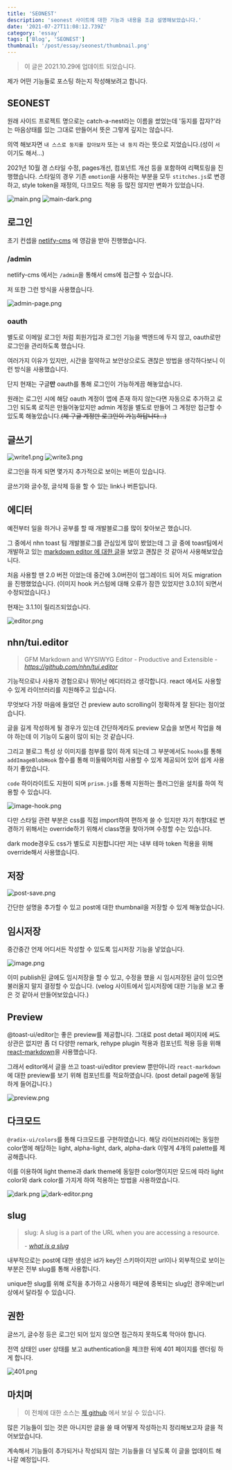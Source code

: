 ```yaml
---
title: 'SEONEST'
description: 'seonest 사이트에 대한 기능과 내용을 조금 설명해보았습니다.'
date: '2021-07-27T11:08:12.739Z'
category: 'essay'
tags: ['Blog', 'SEONEST']
thumbnail: '/post/essay/seonest/thumbnail.png'
---
```


> 이 글은 2021.10.29에 업데이트 되었습니다.

제가 어떤 기능들로 포스팅 하는지 작성해보려고 합니다.

## SEONEST

원래 사이드 프로젝트 명으로는 catch-a-nest라는 이름을 썼었는데 '둥지를 잡자?'라는 마음상태를 있는 그대로 만들어서 뜻은 그렇게 깊지는 않습니다.

의역 해보자면 `내 스스로 둥지를 잡아보자` 또는 `내 둥지` 라는 뜻으로 지었습니다.(성이 `서` 이기도 해서...)

2021년 10월 경 스타일 수정, pages개선, 컴포넌트 개선 등을 포함하여 리팩토링을 진행했습니다.
스타일의 경우 기존 `emotion`을 사용하는 부분을 모두 `stitches.js`로 변경하고, style token을 재정의, 다크모드 적용 등 많진 않지만 변화가 있었습니다.

![main.png](https://files.seonest.net/images/qnfqnfqnf/post/94/image.png)
![main-dark.png](https://files.seonest.net/images/qnfqnfqnf/post/95/image.png)

## 로그인

초기 컨셉을 [netlify-cms](https://www.netlifycms.org/) 에 영감을 받아 진행했습니다.

### /admin

netlify-cms 에서는 `/admin`을 통해서 cms에 접근할 수 있습니다.

저 또한 그런 방식을 사용했습니다.

![admin-page.png](https://files.seonest.net/images/qnfqnfqnf/post/84/image.png)

### oauth

별도로 이메일 로그인 처럼 회원가입과 로그인 기능을 백엔드에 두지 않고, oauth로만 로그인을 관리하도록 했습니다.

여러가지 이유가 있지만, 시간을 절약하고 보안상으로도 괜찮은 방법을 생각하다보니 이런 방식을 사용했습니다.

단지 현재는 구글**만** oauth를 통해 로그인이 가능하게끔 해놓았습니다.

원래는 로그인 시에 해당 oauth 계정이 앱에 존재 하지 않는다면 자동으로 추가하고 로그인 되도록 로직은 만들어놓았지만 admin 계정을 별도로 만들어 그 계정만 접근할 수 있도록 해놓았습니다.~~(제 구글 계정만 로그인이 가능하답니다...)~~

## 글쓰기

![write1.png](https://files.seonest.net/images/qnfqnfqnf/post/85/image.png)
![write3.png](https://files.seonest.net/images/qnfqnfqnf/post/87/image.png)

로그인을 하게 되면 몇가지 추가적으로 보이는 버튼이 있습니다.

글쓰기와 글수정, 글삭제 등을 할 수 있는 link나 버튼입니다.

## 에디터

예전부터 일을 하거나 공부를 할 때 개발블로그를 많이 찾아보곤 했습니다.

그 중에서 nhn toast 팀 개발블로그를 관심있게 많이 봤었는데 그 글 중에 toast팀에서 개발하고 있는 [markdown editor 에 대한 글](https://ui.toast.com/weekly-pick/ko_20200320)을 보았고 괜찮은 것 같아서 사용해보았습니다.

처음 사용할 땐 2.0 버전 이었는데 중간에 3.0버전이 업그레이드 되어 저도 migration을 진행했었습니다.
(이미지 hook 커스텀에 대해 오류가 잠깐 있었지만 3.0.1이 되면서 수정되었습니다.)

현재는 3.1.1이 릴리즈되었습니다.

![editor.png](https://files.seonest.net/images/qnfqnfqnf/post/89/image.png)

## nhn/tui.editor

> GFM Markdown and WYSIWYG Editor - Productive and Extensible
> _- https://github.com/nhn/tui.editor_

기능적으로나 사용자 경험으로나 뛰어난 에디터라고 생각합니다.
react 에서도 사용할 수 있게 라이브러리를 지원해주고 있습니다.

무엇보다 가장 마음에 들었던 건 preview auto scrolling이 정확하게 잘 된다는 점이었습니다.

글을 길게 작성하게 될 경우가 있는데 간단하게라도 preview 모습을 보면서 작업을 해야 하는데 이 기능이 도움이 많이 되는 것 같습니다.

그리고 블로그 특성 상 이미지를 첨부를 많이 하게 되는데 그 부분에서도 `hooks`를 통해 `addImageBlobHook` 함수를 통해 미들웨어처럼 사용할 수 있게 제공되어 있어 쉽게 사용하기 좋았습니다.

`code` 하이라이트도 지원이 되며 `prism.js`를 통해 지원하는 플러그인을 설치를 하여 적용할 수 있습니다.

![image-hook.png](https://files.seonest.net/images/qnfqnfqnf/post/93/image.png)

다만 스타일 관련 부분은 css를 직접 import하여 편하게 쓸 수 있지만 자기 취향대로 변경하기 위해서는 override하기 위해서 class명을 찾아가며 수정할 수는 있습니다.

dark mode경우도 css가 별도로 지원합니다만 저는 내부 테마 token 적용을 위해 override해서 사용했습니다.

## 저장

![post-save.png](https://files.seonest.net/images/qnfqnfqnf/post/90/image.png)

간단한 설명을 추가할 수 있고 post에 대한 thumbnail을 저장할 수 있게 해놓았습니다.

## 임시저장

중간중간 언제 어디서든 작성할 수 있도록 임시저장 기능을 넣었습니다.

![image.png](https://files.seonest.net/images/qnfqnfqnf/post/91/image.png)

이미 publish된 글에도 임시저장을 할 수 있고, 수정을 했을 시 임시저장된 글이 있으면 불러올지 말지 결정할 수 있습니다.
(velog 사이트에서 임시저장에 대한 기능을 보고 좋은 것 같아서 만들어보았습니다.)

## Preview

@toast-ui/editor는 좋은 preview를 제공합니다.
그대로 post detail 페이지에 써도 상관은 없지만 좀 더 다양한 remark, rehype plugin 적용과 컴포넌트 적용 등을 위해 [react-markdown](https://github.com/remarkjs/react-markdown)을 사용했습니다.

그래서 editor에서 글을 쓰고 toast-ui/editor preview 뿐만아니라 `react-markdown`에 대한 preview를 보기 위해 컴포넌트를 적요하였습니다. (post detail page에 동일하게 들어갑니다.)

![preview.png](https://files.seonest.net/images/qnfqnfqnf/post/92/image.png)

## 다크모드

`@radix-ui/colors`를 통해 다크모드를 구현하였습니다.
해당 라이브러리에는 동일한 color명에 해당하는 light, alpha-light, dark, alpha-dark 이렇게 4개의 palette를 제공해줍니다.

이를 이용하여 light theme과 dark theme에 동일한 color명이지만 모드에 따라 light color와 dark color를 가지게 하여 적용하는 방법을 사용하였습니다.

![dark.png](https://files.seonest.net/images/qnfqnfqnf/post/96/image.png)
![dark-editor.png](https://files.seonest.net/images/qnfqnfqnf/post/97/image.png)

## slug

> slug: A slug is a part of the URL when you are accessing a resource.
>
> _- [what is a slug](https://stackoverflow.com/questions/19335215/what-is-a-slug)_

내부적으로는 post에 대한 생성은 id가 key인 스키마이지만 url이나 외부적으로 보이는 부분은 전부 slug를 통해 사용합니다.

unique한 slug를 위해 로직을 추가하고 사용하기 때문에 중복되는 slug인 경우에는url상에서 달라질 수 있습니다.

## 권한

글쓰기, 글수정 등은 로그인 되어 있지 않으면 접근하지 못하도록 막아야 합니다.

전역 상태인 user 상태를 보고 authentication을 체크한 뒤에 401 페이지를 렌더링 하게 합니다.

![401.png](https://files.seonest.net/images/qnfqnfqnf/post/99/image.png)

## 마치며

> 이 전체에 대한 소스는 [제 github](https://github.com/JHSeo-git/catch-a-nest) 에서 보실 수 있습니다.

많은 기능들이 있는 것은 아니지만 글을 쓸 때 어떻게 작성하는지 정리해보고자 글을 적어보았습니다.

계속해서 기능들이 추가되거나 작성되지 않는 기능들을 더 넣도록 이 글을 업데이트 해나갈 예정입니다.
